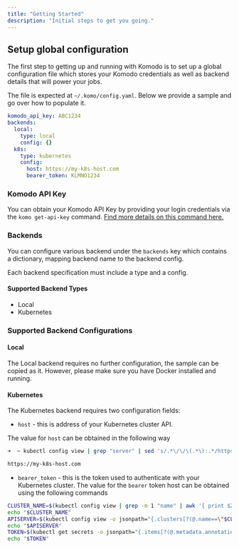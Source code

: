 ```yaml
---
title: "Getting Started"
description: "Initial steps to get you going."
---
```


## Setup global configuration

The first step to getting up and running with Komodo is to set up a global configuration file which stores your Komodo credentials as well as backend details that will power your jobs.

The file is expected at `~/.komo/config.yaml`. Below we provide a sample and go over how to populate it.

```yaml
komodo_api_key: ABC1234
backends:
  local:
    type: local
    config: {}
  k8s:
    type: kubernetes
    config:
      host: https://my-k8s-host.com
      bearer_token: KLMNO1234
```

### Komodo API Key

You can obtain your Komodo API Key by providing your login credentials via the `komo get-api-key` command. [Find more details on this command here.](./komo-cli-reference/command/get-api-key)

### Backends

You can configure various backend under the `backends` key which contains a dictionary, mapping backend name to the backend config.

Each backend specification must include a type and a config.

#### Supported Backend Types

* Local
* Kubernetes


### Supported Backend Configurations

#### Local

The Local backend requires no further configuration, the sample can be copied as it. However, please make sure you have Docker installed and running.

#### Kubernetes

The Kubernetes backend requires two configuration fields:

* `host` - this is address of your Kubernetes cluster API.

The value for `host` can be obtained in the following way

```bash
➜  ~ kubectl config view | grep "server" | sed 's/.*\/\/\(.*\):.*/https:\/\/\1/'

https://my-k8s-host.com
```

* `bearer_token` - this is the token used to authenticate with your Kubernetes cluster.
The value for the `bearer` token host can be obtained using the following commands

```bash
CLUSTER_NAME=$(kubectl config view | grep -m 1 "name" | awk '{ print $2 }')
echo "$CLUSTER_NAME"
APISERVER=$(kubectl config view -o jsonpath="{.clusters[?(@.name==\"$CLUSTER_NAME\")].cluster.server}")
echo "$APISERVER"
TOKEN=$(kubectl get secrets -o jsonpath="{.items[?(@.metadata.annotations['kubernetes\.io/service-account\.name']=='default')].data.token}"|base64 -d)
echo "$TOKEN"
```
